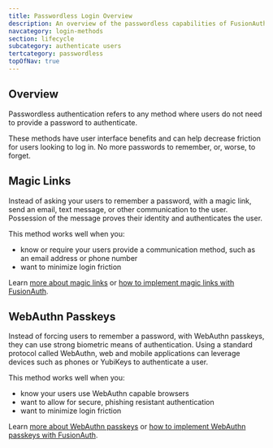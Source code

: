 ```yaml
---
title: Passwordless Login Overview
description: An overview of the passwordless capabilities of FusionAuth.
navcategory: login-methods
section: lifecycle
subcategory: authenticate users
tertcategory: passwordless
topOfNav: true
---
```


<YouTube id="PO789dLrX3M" />

## Overview

Passwordless authentication refers to any method where users do not need to provide a password to authenticate.

These methods have user interface benefits and can help decrease friction for users looking to log in. No more passwords to remember, or, worse, to forget.

## Magic Links

Instead of asking your users to remember a password, with a magic link, send an email, text message, or other communication to the user. Possession of the message proves their identity and authenticates the user.

This method works well when you: 

* know or require your users provide a communication method, such as an email address or phone number
* want to minimize login friction

Learn [more about magic links](/articles/identity-basics/magic-links) or [how to implement magic links with FusionAuth](/docs/lifecycle/authenticate-users/passwordless/magic-links).

## WebAuthn Passkeys

Instead of forcing users to remember a password, with WebAuthn passkeys, they can use strong biometric means of authentication. Using a standard protocol called WebAuthn, web and mobile applications can leverage devices such as phones or YubiKeys to authenticate a user.

This method works well when you:

* know your users use WebAuthn capable browsers
* want to allow for secure, phishing resistant authentication
* want to minimize login friction

Learn [more about WebAuthn passkeys](/articles/authentication/webauthn-explained) or [how to implement WebAuthn passkeys with FusionAuth](/docs/lifecycle/authenticate-users/passwordless/webauthn-passkeys).
